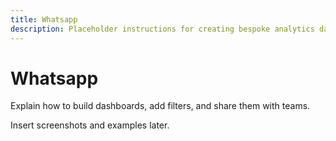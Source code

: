 ```yaml
---
title: Whatsapp
description: Placeholder instructions for creating bespoke analytics dashboards.
---
```


# Whatsapp

Explain how to build dashboards, add filters, and share them with teams.

Insert screenshots and examples later.
